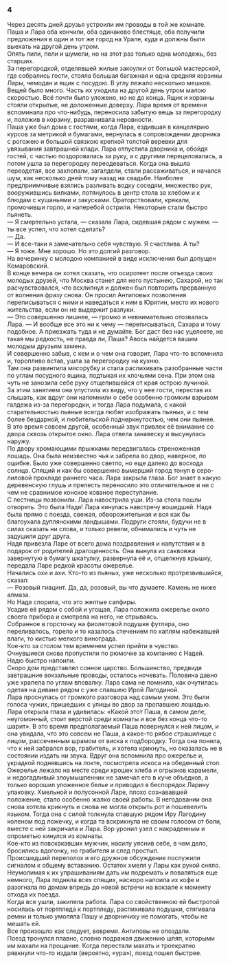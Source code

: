### 4 {-}

Через десять дней друзья устроили им проводы в той же комнате. Паша и Лара оба кончили, оба одинаково блестяще, оба получили предложения в один и тот же город на Урале, куда и должны были выехать на другой день утром.<br/> Опять пили, пели и шумели, но на этот раз только одна молодежь, без старших.<br/> За перегородкой, отделявшей жилые закоулки от большой мастерской, где собрались гости, стояла большая багажная и одна средняя корзины Лары, чемодан и ящик с посудою. В углу лежало несколько мешков. Вещей было много. Часть их уходила на другой день утром малою скоростью. Всё почти было уложено, но не до конца. Ящик и корзины стояли открытые, не доложенные доверху. Лара время от времени вспоминала про что-нибудь, переносила забытую вещь за перегородку и, положив в корзину, разравнивала неровности.<br/> Паша уже был дома с гостями, когда Лара, ездившая в канцелярию курсов за метрикой и бумагами, вернулась в сопровождении дворника с рогожею и большой связкою крепкой толстой веревки для увязывания завтрашней клади. Лара отпустила дворника и, обойдя гостей, с частью поздоровалась за руку, а с другими перецеловалась, а потом ушла за перегородку переодеваться. Когда она вышла переодетая, все захлопали, загалдели, стали рассаживаться, и начался шум, как несколько дней тому назад на свадьбе. Наиболее предприимчивые взялись разливать водку соседям, множество рук, вооружившись вилками, потянулось в центр стола за хлебом и к блюдам с кушаньями и закусками. Ораторствовали, крякали, промочивши горло, и наперебой острили. Некоторые стали быстро пьянеть.<br/> — Я смертельно устала, — сказала Лара, сидевшая рядом с мужем. — ты все успел, что хотел сделать?<br/> — Да.<br/> — И все-таки я замечательно себя чувствую. Я счастлива. А ты?<br/> — Я тоже. Мне хорошо. Но это долгий разговор.<br/> На вечеринку с молодою компанией в виде исключения был допущен Комаровский.<br/> В конце вечера он хотел сказать, что осиротеет после отъезда своих молодых друзей, что Москва станет для него пустынею, Сахарой, но так расчувствовался, что всхлипнул и должен был повторить прерванную от волнения фразу снова. Он просил Антиповых позволения переписываться с ними и наведаться к ним в Юрятин, место их нового жительства, если он не выдержит разлуки.<br/> — Это совершенно лишнее, — громко и невнимательно отозвалась Лара. — И вообще все это ни к чему — переписываться, Сахара и тому подобное. А приезжать туда и не думайте. Бог даст без нас уцелеете, не такая мы редкость, не правда ли, Паша? Авось найдется вашим молодым друзьям замена.<br/> И совершенно забыв, с кем и о чем она говорит, Лара что-то вспомнила и, торопливо встав, ушла за перегородку на кухню.<br/> Там она развинтила мясорубку и стала распихивать разобранные части по углам посудного ящика, подтыкая их клочьями сена. При этом она чуть не занозила себе руку отщепившейся от края острою лучиной.<br/> За этим занятием она упустила из виду, что у нее гости, перестав их слышать, как вдруг они напомнили о себе особенно громким взрывом галдежа из-за перегородки, и тогда Лара подумала, с какой старательностью пьяные всегда любят изображать пьяных, и с тем более бездарной, и любительской подчеркнутостью, чем они пьянее.<br/> В это время совсем другой, особенный звук привлек её внимание со двора сквозь открытое окно. Лара отвела занавеску и высунулась наружу.<br/> По двору хромающими прыжками передвигалась стреноженная лошадь. Она была неизвестно чья и забрела во двор, наверное, по ошибке. Было уже совершенно светло, но еще далеко до восхода солнца. Спящий и как бы совершенно вымерший город тонул в серо-лиловой прохладе раннего часа. Лара закрыла глаза. Бог знает в какую деревенскую глушь и прелесть переносило это отличительное и ни с чем не сравнимое конское кованое переступание.<br/> С лестницы позвонили. Лара навострила уши. Из-за стола пошли отворять. Это была Надя! Лара кинулась навстречу вошедшей. Надя была прямо с поезда, свежая, обворожительная и вся как бы благоухала дуплянскими ландышами. Подруги стояли, будучи не в силах сказать ни слова, и только ревели, обнимались и чуть не задушили друг друга.<br/> Надя привезла Ларе от всего дома поздравления и напутствия и в подарок от родителей драгоценность. Она вынула из саквояжа завернутую в бумагу шкатулку, развернула её и, отщелкнув крышку, передала Ларе редкой красоты ожерелье.<br/> Начались охи и ахи. Кто-то из пьяных, уже несколько протрезвившийся, сказал:<br/> — Розовый гиацинт. Да, да, розовый, вы что думаете. Камень не ниже алмаза.<br/> Но Надя спорила, что это желтые сапфиры.<br/> Усадив её рядом с собой и угощая, Лара положила ожерелье около своего прибора и смотрела на него, не отрываясь.<br/> Собранное в горсточку на фиолетовой подушке футляра, оно переливалось, горело и то казалось стечением по каплям набежавшей влаги, то кистью мелкого винограда.<br/> Кое-кто за столом тем временем успел прийти в чувство.<br/> Очнувшиеся снова пропустили по рюмочке за компанию с Надей.<br/> Надю быстро напоили.<br/> Скоро дом представлял сонное царство. Большинство, предвидя завтрашние вокзальные проводы, осталось ночевать. Половина давно уже храпела по углам вповалку. Лара сама не помнила, как очутилась одетая на диване рядом с уже спавшею Ирой Лагодиной.<br/> Лара проснулась от громкого разговора над самым ухом. Это были голоса чужих, пришедших с улицы во двор за пропавшею лошадью. Лара открыла глаза и удивилась: «Какой этот Паша, в самом деле, неугомонный, стоит верстой среди комнаты и все без конца что-то шарит». В это время предполагаемый Паша повернулся к ней лицом, и она увидала, что это совсем не Паша, а какое-то рябое страшилище с лицом, рассеченным шрамом от виска к подбородку. Тогда она поняла, что к ней забрался вор, грабитель, и хотела крикнуть, но оказалась не в состоянии издать ни звука. Вдруг она вспомнила про ожерелье и, украдкой поднявшись на локте, посмотрела искоса на обеденный стол.<br/> Ожерелье лежало на месте среди крошек хлеба и огрызков карамели, и недогадливый злоумышленник не замечал его в куче объедков, а только ворошил уложенное белье и приводил в беспорядок Ларину упаковку. Хмельной и полусонной Ларе, плохо сознававшей положение, стало особенно жалко своей работы. В негодовании она снова хотела крикнуть и снова не могла открыть рот и пошевелить языком. Тогда она с силой толкнула спавшую рядом Иру Лагодину коленом под ложечку, и когда та вскрикнула не своим голосом от боли, вместе с ней закричала и Лара. Вор уронил узел с накраденным и опрометью кинулся из комнаты.<br/> Кое-кто из повскакавших мужчин, насилу уяснив себе, в чем дело, бросились вдогонку, но грабителя и след простыл.<br/> Происшедший переполох и его дружное обсуждение послужили сигналом к общему вставанию. Остаток хмеля у Лары как рукой сняло. Неумолимая к их упрашиваниям дать им подремать и поваляться еще немного, Лара подняла всех спящих, наскоро напоила их кофе и разогнала по домам впредь до новой встречи на вокзале к моменту отхода их поезда.<br/> Когда все ушли, закипела работа. Лара со свойственною ей быстротой носилась от портпледа к портпледу, распихивала подушки, стягивала ремни и только умоляла Пашу и дворничиху не помогать, чтобы не мешать ей.<br/> Все произошло как следует, вовремя. Антиповы не опоздали.<br/> Поезд тронулся плавно, словно подражая движению шляп, которыми им махали на прощание. Когда перестали махать и троекратно рявкнули что-то издали (вероятно, «ура»), поезд пошел быстрее.

